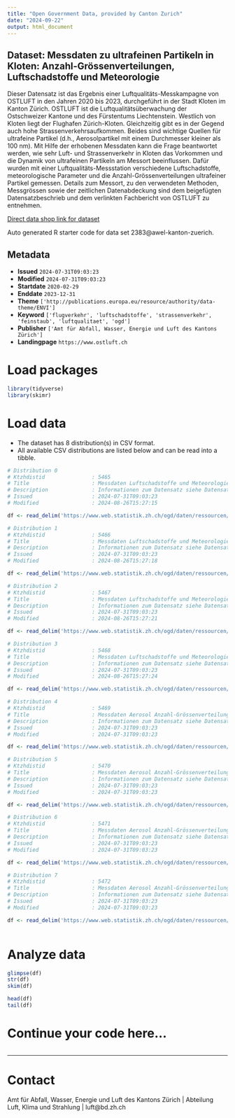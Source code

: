 ```yaml
---
title: "Open Government Data, provided by Canton Zurich"
date: "2024-09-22"
output: html_document
---
```


## Dataset: Messdaten zu ultrafeinen Partikeln in Kloten: Anzahl-Grössenverteilungen, Luftschadstoffe und Meteorologie

Dieser Datensatz ist das Ergebnis einer Luftqualitäts-Messkampagne von OSTLUFT in den Jahren 2020 bis 2023, durchgeführt in der Stadt Kloten im Kanton Zürich. OSTLUFT ist die Luftqualitätsüberwachung der Ostschweizer Kantone und des Fürstentums Liechtenstein. Westlich von Kloten liegt der Flughafen Zürich-Kloten. Gleichzeitig gibt es in der Gegend auch hohe Strassenverkehrsaufkommen. Beides sind wichtige Quellen für ultrafeine Partikel (d.h., Aerosolpartikel mit einem Durchmesser kleiner als 100 nm). Mit Hilfe der erhobenen Messdaten kann die Frage beantwortet werden, wie sehr Luft- und Strassenverkehr in Kloten das Vorkommen und die Dynamik von ultrafeinen Partikeln am Messort beeinflussen. Dafür wurden mit einer Luftqualitäts-Messstation verschiedene Luftschadstoffe, meteorologische Parameter und die Anzahl-Grössenverteilungen ultrafeiner Partikel gemessen. Details zum Messort, zu den verwendeten Methoden, Messgrössen sowie der zeitlichen Datenabdeckung sind dem beigefügten Datensatzbeschrieb und dem verlinkten Fachbericht von OSTLUFT zu entnehmen.

[Direct data shop link for dataset](https://www.zh.ch/de/politik-staat/statistik-daten/datenkatalog.html#/datasets/2383@awel-kanton-zuerich)

Auto generated R starter code for data set 2383@awel-kanton-zuerich.

## Metadata

- **Issued** `2024-07-31T09:03:23`
- **Modified** `2024-07-31T09:03:23`
- **Startdate** `2020-02-29`
- **Enddate** `2023-12-31`
- **Theme** `['http://publications.europa.eu/resource/authority/data-theme/ENVI']`
- **Keyword** `['flugverkehr', 'luftschadstoffe', 'strassenverkehr', 'feinstaub', 'luftqualitaet', 'ogd']`
- **Publisher** `['Amt für Abfall, Wasser, Energie und Luft des Kantons Zürich']`
- **Landingpage** `https://www.ostluft.ch`


# Load packages

```r

library(tidyverse)
library(skimr)

```

# Load data

-   The dataset has 8 distribution(s) in CSV format.
-   All available CSV distributions are listed below and can be read into a tibble.

```r

# Distribution 0
# Ktzhdistid               : 5465
# Title                    : Messdaten Luftschadstoffe und Meteorologie Kloten Feld 2020
# Description              : Informationen zum Datensatz siehe Datensatzbeschrieb
# Issued                   : 2024-07-31T09:03:23
# Modified                 : 2024-08-26T15:27:15

df <- read_delim('https://www.web.statistik.zh.ch/ogd/daten/ressourcen/KTZH_00002383_00005465.csv')

# Distribution 1
# Ktzhdistid               : 5466
# Title                    : Messdaten Luftschadstoffe und Meteorologie Kloten Feld 2021
# Description              : Informationen zum Datensatz siehe Datensatzbeschrieb
# Issued                   : 2024-07-31T09:03:23
# Modified                 : 2024-08-26T15:27:18

df <- read_delim('https://www.web.statistik.zh.ch/ogd/daten/ressourcen/KTZH_00002383_00005466.csv')

# Distribution 2
# Ktzhdistid               : 5467
# Title                    : Messdaten Luftschadstoffe und Meteorologie Kloten Feld 2022
# Description              : Informationen zum Datensatz siehe Datensatzbeschrieb
# Issued                   : 2024-07-31T09:03:23
# Modified                 : 2024-08-26T15:27:21

df <- read_delim('https://www.web.statistik.zh.ch/ogd/daten/ressourcen/KTZH_00002383_00005467.csv')

# Distribution 3
# Ktzhdistid               : 5468
# Title                    : Messdaten Luftschadstoffe und Meteorologie Kloten Feld 2023
# Description              : Informationen zum Datensatz siehe Datensatzbeschrieb
# Issued                   : 2024-07-31T09:03:23
# Modified                 : 2024-08-26T15:27:24

df <- read_delim('https://www.web.statistik.zh.ch/ogd/daten/ressourcen/KTZH_00002383_00005468.csv')

# Distribution 4
# Ktzhdistid               : 5469
# Title                    : Messdaten Aerosol Anzahl-Grössenverteilungen Kloten Feld 2020
# Description              : Informationen zum Datensatz siehe Datensatzbeschrieb
# Issued                   : 2024-07-31T09:03:23
# Modified                 : 2024-07-31T09:03:23

df <- read_delim('https://www.web.statistik.zh.ch/ogd/daten/ressourcen/KTZH_00002383_00005469.csv')

# Distribution 5
# Ktzhdistid               : 5470
# Title                    : Messdaten Aerosol Anzahl-Grössenverteilungen Kloten Feld 2021
# Description              : Informationen zum Datensatz siehe Datensatzbeschrieb
# Issued                   : 2024-07-31T09:03:23
# Modified                 : 2024-07-31T09:03:23

df <- read_delim('https://www.web.statistik.zh.ch/ogd/daten/ressourcen/KTZH_00002383_00005470.csv')

# Distribution 6
# Ktzhdistid               : 5471
# Title                    : Messdaten Aerosol Anzahl-Grössenverteilungen Kloten Feld 2022
# Description              : Informationen zum Datensatz siehe Datensatzbeschrieb
# Issued                   : 2024-07-31T09:03:23
# Modified                 : 2024-07-31T09:03:23

df <- read_delim('https://www.web.statistik.zh.ch/ogd/daten/ressourcen/KTZH_00002383_00005471.csv')

# Distribution 7
# Ktzhdistid               : 5472
# Title                    : Messdaten Aerosol Anzahl-Grössenverteilungen Kloten Feld 2023
# Description              : Informationen zum Datensatz siehe Datensatzbeschrieb
# Issued                   : 2024-07-31T09:03:23
# Modified                 : 2024-07-31T09:03:23

df <- read_delim('https://www.web.statistik.zh.ch/ogd/daten/ressourcen/KTZH_00002383_00005472.csv')



```

# Analyze data

```r

glimpse(df)
str(df)
skim(df)

head(df)
tail(df)

```

# Continue your code here...

```r

```

------------------------------------------------------------------------

# Contact

Amt für Abfall, Wasser, Energie und Luft des Kantons Zürich | Abteilung Luft, Klima und Strahlung | luft@bd.zh.ch
